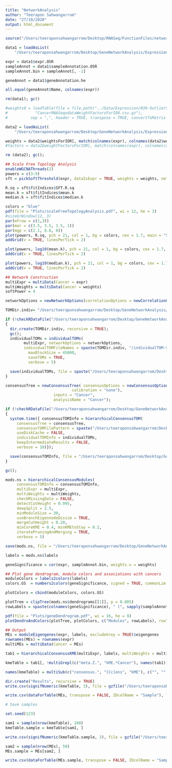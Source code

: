 ```yaml
---
title: "NetworkAnalysis"
author: "Teerapon Sahwangarrom"
date: "27/10/2020"
output: html_document
---
```


```r
source("/Users/teeraponsahwangarrom/Desktop/RNASeq/FunctionFiles/networkFunctions.R")

data1 = loadAsList(
    "/Users/teeraponsahwangarrom/Desktop/GeneNetworkAnalysis/Expression/030-OutlierSamplesRemoved/CancerRNASeqexpr-xdata-sampleAnnotation.OSR.RData")

expr = data1$expr.OSR
sampleAnnot = data1$sampleAnnotation.OSR
sampleAnnot.bin = sampleAnnot[, -1]

geneAnnot = data1$geneAnnotation.he

all.equal(geneAnnot$Name, colnames(expr))

rm(data1); gc()

#weights0 = loadTable(file = file.path("../Data/Expression/030-OutlierSamplesRemoved",
#            "CancerRNASeqxdataWeightFactorsForIOR.csv.gz"),
#          sep = ",", header = TRUE, transpose = TRUE, convertToMatrix = TRUE)

data2 = loadAsList(
    "/Users/teeraponsahwangarrom/Desktop/GeneNetworkAnalysis/Expression/030-OutlierSamplesRemoved/CancerRNASeqxdataWeightsAndFactors.RData")

weights = data2$weightsForIOR[, match(colnames(expr), colnames(data2$weightsForIOR))]
#factors = data2$weightFactorsForIOR[, match(colnames(expr), colnames(data2$weightFactorsForIOR))]

rm (data2); gc();
```

```r
## Scale Free Topology Analysis
enableWGCNAThreads(2)
powers = c(3:9)
sft = pickSoftThreshold(expr, dataIsExpr = TRUE, weights = weights, networkType = "signed hybrid", powerVector = powers, blockSize = 2000, verbose = 2)

R.sq = sft$fitIndices$SFT.R.sq
mean.k = sft$fitIndices$mean.k
median.k = sft$fitIndices$median.k

colors = "blue"
pdf(file = "Plots/scaleFreeTopologyAnalysis.pdf", wi = 12, he = 3)
#sizeGrWindow(12, 3)
par(mfrow = c(1,3))
par(mar = c(3.5, 3.5, 1.5, 1))
par(mgp = c(2.1, 0.8, 0))
plot(powers, R.sq, pch = 21, col = 1, bg = colors, cex = 1.7, main = "Scale-free topology fit index", xlab = "Soft-thresholding power", ylab = "Fit R squared")
addGrid(v = TRUE, linesPerTick = 2)

plot(powers, log10(mean.k), pch = 21, col = 1, bg = colors, cex = 1.7, main = "Mean connectivity", xlab = "Soft-thresholding power", ylab = "log10(Mean connectivity)")
addGrid(v = TRUE, linesPerTick = 2)

plot(powers, log10(median.k), pch = 21, col = 1, bg = colors, cex = 1.7, main = "Median connectivity", xlab = "Soft-thresholding power", ylab = "Median connectivity")
addGrid(v = TRUE, linesPerTick = 2)
```

```r
## Network Construction
multiExpr = multiData(Cancer = expr)
multiWeights = multiData(Cancer = weights)
softPower = 4 

networkOptions = newNetworkOptions(correlationOptions = newCorrelationOptions(corType = "pearson", maxPOutliers = 0.05, corOptions = list(use = 'p', nThreads = 0)), power = softPower, networkType = "signed hybrid", TOMType = "signed", TOMDenom = "mean")

TOMDir.indiv= "/Users/teeraponsahwangarrom/Desktop/GeneNetworkAnalysis/RData/TOMs"

if (!checkRDataFile("/Users/teeraponsahwangarrom/Desktop/GeneNetworkAnalysis/RData/individualTOMinfo.RData", "individualTOMs"))
{
  dir.create(TOMDir.indiv, recursive = TRUE);
  gc();
  individualTOMs = individualTOMs(
        multiExpr, networkOptions = networkOptions,
        individualTOMFileNames = spaste(TOMDir.indiv, "/individualTOM-Set%s-Block%b.RData"),
          maxBlockSize = 45000,
          saveTOMs = TRUE,
          verbose = 5)

  save(individualTOMs, file = spaste("/Users/teeraponsahwangarrom/Desktop/GeneNetworkAnalysis/RData/individualTOMinfo.RData"));
}

consensusTree = newConsensusTree( consensusOptions = newConsensusOptions(consensusQuantile = 0,
                             calibration = "none"),
                     inputs = "Cancer",
                     analysisName = "Cancer");

if (!checkRDataFile("/Users/teeraponsahwangarrom/Desktop/GeneNetworkAnalysis/RData/consensusTOMInfo.RData", "consensusTOMInfo"))
{
  system.time({ consensusTOMInfo = hierarchicalConsensusTOM(
     consensusTree = consensusTree,
     consensusTOMFilePattern = spaste("/Users/teeraponsahwangarrom/Desktop/GeneNetworkAnalysis/RData/TOMs/consensusTOM-%a-Block%b.RData"),
     useDiskCache = FALSE, 
     individualTOMInfo = individualTOMs,
     keepIntermediateResults = FALSE,
     verbose = 10)});

  save(consensusTOMInfo, file = "/Users/teeraponsahwangarrom/Desktop/GeneNetworkAnalysis/RData/consensusTOMInfo.RData")
}

gc();

mods.ns = hierarchicalConsensusModules(
     consensusTOMInfo = consensusTOMInfo,
     multiExpr = multiExpr,
     multiWeights = multiWeights, 
     checkMissingData = FALSE,
     detectCutHeight = 0.995,
     deepSplit = 2.5,
     minModuleSize = 30,
     useBranchEigennodeDissim = TRUE,
     mergeCutHeight = 0.20,
     minCoreKME = 0.4, minKMEtoStay = 0.2,
     iteratePruningAndMerging = TRUE,
     verbose = 5)

save(mods.ns, file = "/Users/teeraponsahwangarrom/Desktop/GeneNetworkAnalysis/RData/mods.ns.RData")

labels = mods.ns$labels

geneSignificance = cor(expr, sampleAnnot.bin, weights.x = weights)
```

```r
## Plot gene dendrogram, module colors and associations with cancers
moduleColors = labels2colors(labels)
colors.GS  = numbers2colors(geneSignificance, signed = TRUE, commonLim = TRUE)

plotColors = cbind(moduleColors, colors.GS)

plotTree = clipTree(mods.ns$dendrograms[[1]], p = 0.005)
rowLabels = spaste(colnames(geneSignificance), " (", sapply(sampleAnnot.bin, sum), ")")

pdf(file = "Plots/geneDendrogram.pdf", wi = 16, he = 9)
plotDendroAndColors(plotTree, plotColors, c("Modules", rowLabels), rowText = labels, textPositions = 1, cex.rowText = 1, rowWidths = c(1, 5, rep(1, ncol(geneSignificance))), rowTextAlignment = "center", dendroLabels = FALSE, main = spaste("Gene clustering, module colors and association with traits" ), marAll = c(0, 17, 2, 0), hang = 0.02, guideHang = 0.08, cex.colorLabels = 0.9, addGuide = TRUE)
```

```r
## Output
MEs = moduleEigengenes(expr, labels, excludeGrey = TRUE)$eigengenes
rownames(MEs) = rownames(expr)
multiMEs = multiData(Cancer = MEs)

tab1 = hierarchicalConsensusKME(multiExpr, labels, multiWeights = multiWeights, multiEigengenes = multiMEs, setNames = names(multiExpr), consensusTree = consensusTree, useRankPvalue =FALSE, getOwnModuleZ = FALSE, getBestModuleZ = FALSE, additionalGeneInfo = geneAnnot[, -1, drop = FALSE],reportWeightType = "equal", includeWeightTypeInColnames = FALSE)

kmeTable = tab1[, !multiGrepl(c("meta.Z.", "kME.*Cancer"), names(tab1))]

names(kmeTable) = multiSub(c("consensus.", "[Cc]ons", "kME"), c("", "", "KME"), names(kmeTable))

dir.create("Results", recursive = TRUE)
write.csv(signifNumeric(kmeTable, 3), file = gzfile("/Users/teeraponsahwangarrom/Desktop/GeneNetworkAnalysis/Results/networkAnalysisResults.csv.gz"), row.names  = FALSE, quote = TRUE)

write.csv(dataForTable(MEs, transpose = FALSE, IDcolName = "Sample"), file = "/Users/teeraponsahwangarrom/Desktop/GeneNetworkAnalysis/Results/moduleEigengenes.csv", quote = FALSE, row.names = FALSE)

# Save samples

set.seed(123)

sam1 = sample(nrow(kmeTable), 100)
kmeTable.sample = kmeTable[sam1, ]

write.csv(signifNumeric(kmeTable.sample, 3), file = gzfile("/Users/teeraponsahwangarrom/Desktop/GeneNetworkAnalysis/Results/networkAnalysisResults-sample.csv.gz"), row.names  = FALSE, quote = TRUE)

sam2 = sample(nrow(MEs), 50)
MEs.sample = MEs[sam2, ]

write.csv(dataForTable(MEs.sample, transpose = FALSE, IDcolName = "Sample"),file = "/Users/teeraponsahwangarrom/Desktop/GeneNetworkAnalysis/Results/moduleEigengenes-sample.csv",quote = FALSE, row.names = FALSE);

```

